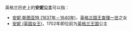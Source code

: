 英格兰历史上的'''安妮公主'''可以指：

* [[安妮·斯图亚特_(1637年－1640年)|安妮·斯图亚特 (1637年－1640年)]]，[[英格蘭君主列表|英格兰国王]][[查理一世_(英格蘭)|查理一世]]之女
* [[安妮_(英国女王)|安妮 (英国女王)]]，1702年即位前为[[英格兰王国|英格兰王国]]公主

{{disambig}}